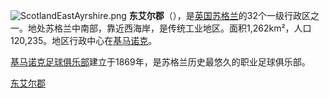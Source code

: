 {{Unreferenced|time=2018-08-27T07:44:09+00:00}}
[[File:ScotlandEastAyrshire.png|right]]
'''东艾尔郡'''（{{lang-en|East Ayrshire}}），是[[英国|英国]][[苏格兰|苏格兰]]的32个一级行政区之一。地处苏格兰中南部，靠近西海岸，是传统工业地区。面积1,262km²，人口120,235。地区行政中心在[[基马诺克|基马诺克]]。

[[基马诺克足球俱乐部|基马诺克足球俱乐部]]建立于1869年，是苏格兰历史最悠久的职业足球俱乐部。

{{UK-geo-stub}}
{{英国行政区划}}
{{ScottishCouncilAreas}}
{{normdaten}}
[[Category:东艾尔郡|]]